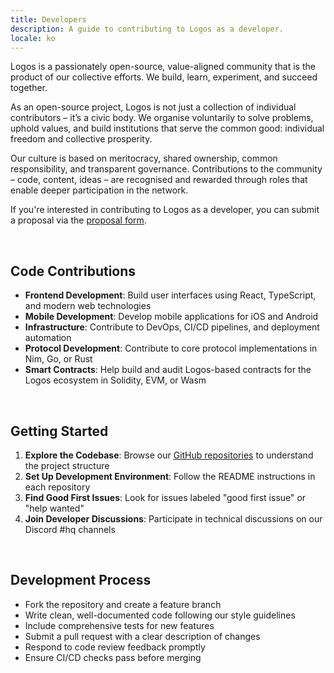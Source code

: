 ```yaml
---
title: Developers
description: A guide to contributing to Logos as a developer.
locale: ko
---
```


Logos is a passionately open-source, value-aligned community that is the product of our collective efforts. We build, learn, experiment, and succeed together.

As an open-source project, Logos is not just a collection of individual contributors – it’s a civic body. We organise voluntarily to solve problems, uphold values, and build institutions that serve the common good: individual freedom and collective prosperity.

Our culture is based on meritocracy, shared ownership, common responsibility, and transparent governance. Contributions to the community – code, content, ideas – are recognised and rewarded through roles that enable deeper participation in the network.

If you're interested in contributing to Logos as a developer, you can submit a proposal via the [proposal form](/proposals).

<br />

## Code Contributions

- **Frontend Development**: Build user interfaces using React, TypeScript, and modern web technologies
- **Mobile Development**: Develop mobile applications for iOS and Android
- **Infrastructure**: Contribute to DevOps, CI/CD pipelines, and deployment automation
- **Protocol Development**: Contribute to core protocol implementations in Nim, Go, or Rust
- **Smart Contracts**: Help build and audit Logos-based contracts for the Logos ecosystem in Solidity, EVM, or Wasm

<br />

## Getting Started

1. **Explore the Codebase**: Browse our [GitHub repositories](https://github.com/logos-co) to understand the project structure
2. **Set Up Development Environment**: Follow the README instructions in each repository
3. **Find Good First Issues**: Look for issues labeled "good first issue" or "help wanted"
4. **Join Developer Discussions**: Participate in technical discussions on our Discord #hq channels

<br />

## Development Process

- Fork the repository and create a feature branch
- Write clean, well-documented code following our style guidelines
- Include comprehensive tests for new features
- Submit a pull request with a clear description of changes
- Respond to code review feedback promptly
- Ensure CI/CD checks pass before merging
